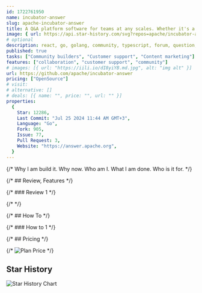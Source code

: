 ```yaml
---
id: 1722761950
name: incubator-answer
slug: apache-incubator-answer
title: A Q&A platform software for teams at any scales. Whether it's a community forum, help center, or knowledge management platform, you can always count on Apache Answer.
image: { url: https://api.star-history.com/svg?repos=apache/incubator-answer }
# optional
description: react, go, golang, community, typescript, forum, question, hacktoberfest, q-and-a,  ,
published: true
tasks: ["Community builders", "Customer support", "Content marketing"]
features: ["collaboration", "customer support", "community"]
# images: [{ url: "https://iili.io/dI8yiYB.md.jpg", alt: "img alt" }]
url: https://github.com/apache/incubator-answer
pricing: ["OpenSource"]
# visit:
# alternative: []
# deals: [{ name: "", price: "", url: "" }]
properties:
  {
    Star: 12286,
    Last Commit: "Jul 25 2024 11:44 AM GMT+3",
    Language: "Go",
    Fork: 905,
    Issue: 77,
    Pull Request: 3,
    Website: "https://answer.apache.org",
  }
---
```


{/* Why I am build it. Why now. Who am I. What I am done. Who is it for. */}

{/* ## Review, Features */}

{/* ### Review 1 */}

{/* <DetailYoutube videoId="" startTime={0} /> */}

{/* ## How To */}

{/* ### How to 1 */}

{/* ## Pricing */}

{/* <Img src="" alt="Plan Price" /> */}

## Star History

![Star History Chart](https://api.star-history.com/svg?repos=apache/incubator-answer)
